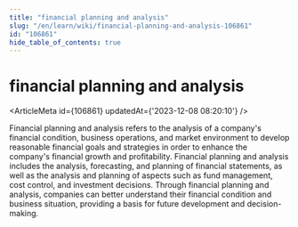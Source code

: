 ```yaml
---
title: "financial planning and analysis"
slug: "/en/learn/wiki/financial-planning-and-analysis-106861"
id: "106861"
hide_table_of_contents: true
---
```



# financial planning and analysis

<ArticleMeta id={106861} updatedAt={'2023-12-08 08:20:10'} />
<div className='border-solid border-b border-t-0 my-4 border-[var(--ifm-color-gray-300)]' />

Financial planning and analysis refers to the analysis of a company's financial condition, business operations, and market environment to develop reasonable financial goals and strategies in order to enhance the company's financial growth and profitability. Financial planning and analysis includes the analysis, forecasting, and planning of financial statements, as well as the analysis and planning of aspects such as fund management, cost control, and investment decisions. Through financial planning and analysis, companies can better understand their financial condition and business situation, providing a basis for future development and decision-making.
